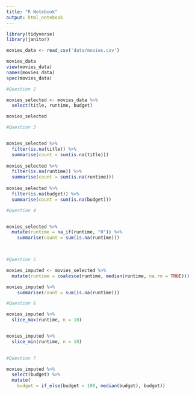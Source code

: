 ```yaml
---
title: "R Notebook"
output: html_notebook
---
```


```r
library(tidyverse)
library(janitor)

movies_data <- read_csv('data/movies.csv') 

movies_data
view(movies_data)
names(movies_data)
spec(movies_data)


```

```r

#Question 2

movies_selected <- movies_data %>% 
  select(title, runtime, budget)

movies_selected
```
```r
#Question 3


movies_selected %>% 
  filter(is.na(title)) %>% 
  summarise(count = sum(is.na(title)))
  
movies_selected %>%   
  filter(is.na(runtime)) %>% 
  summarise(count = sum(is.na(runtime)))
  
movies_selected %>%   
  filter(is.na(budget)) %>% 
  summarise(count = sum(is.na(budget)))

```
```r
#Question 4


movies_selected %>% 
  mutate(runtime = na_if(runtime, "0")) %>% 
    summarise(count = sum(is.na(runtime)))

  
```
```r
#Question 5

movies_imputed <- movies_selected %>% 
  mutate(runtime = coalesce(runtime, median(runtime, na.rm = TRUE))) 

movies_imputed %>% 
    summarise(count = sum(is.na(runtime)))

```
```r
#Question 6

movies_imputed %>% 
  slice_max(runtime, n = 10)


movies_imputed %>% 
  slice_min(runtime, n = 10)
  

```


```r
#Question 7

movies_imputed %>% 
  select(budget) %>% 
  mutate(
    budget = if_else(budget < 100, median(budget), budget))
```

